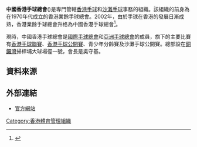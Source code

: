 {{Infobox Organization
|name = 中國香港手球總會<br>Handball Association of Hong Kong, China
|image_border =
|size =
|caption = 
|motto =
|type = 體育組織
|formation = 2002年
|headquarters = {{flagicon|HKG}} 銅鑼灣掃桿埔大球場徑一號[[奧運大樓|奧運大樓]]2007室
|membership = 
|leader_title = 會長
|leader_name =吳守基
|website = [http://www.handball.org.hk 中國香港手球總會]
}}

'''中國香港手球總會'''({{lang|en|Handball Association of Hong Kong, China}})是專門管轄[[香港|香港]][[手球|手球]]和[[沙灘手球|沙灘手球]]事務的組織。該組織的前身為在1970年代成立的香港業餘手球總會。2002年，由於手球在香港的發展日漸成熟，香港業餘手球總會升格為中國香港手球總會<ref>{{Cite web |url=http://www.handball.org.hk/intro.htm |title=關於我們 |accessdate=2013-12-02 |archive-date=2013-12-04 |archive-url=https://web.archive.org/web/20131204223224/http://www.handball.org.hk/intro.htm |dead-url=no }}</ref>。

現時，中國香港手球總會是[[國際手球總會|國際手球總會]]和[[亞洲手球總會|亞洲手球總會]]的成員，旗下的主要比賽有[[香港手球聯賽|香港手球聯賽]]、[[香港手球公開賽|香港手球公開賽]]、青少年分齡賽及沙灘手球公開賽。總部設在[[銅鑼灣|銅鑼灣]]掃桿埔大球場徑一號，會長是吳守基。


== 資料來源 ==
{{reflist}}

==外部連結==
* [http://www.handball.org.hk 官方網站]{{Wayback|url=http://www.handball.org.hk/ |date=20131203002348 }}

{{香港體育總會}}

[[Category:香港體育管理組織|Category:香港體育管理組織]]